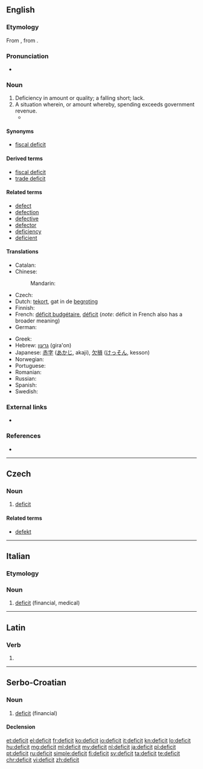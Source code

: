 {{also|déficit}}
==English==

===Etymology===
From {{etyl|fr|en}} {{term|déficit|lang=fr}}, from {{etyl|la|en}} {{term/t|la|dēficit}}.

===Pronunciation===
* {{a|UK}} {{IPA|/ˈdɛfɪsɪt/}}

===Noun===
{{en-noun}}

# Deficiency in amount or quality; a falling short; lack.
# A situation wherein, or amount whereby, spending exceeds government revenue.
#* {{quote-news|work=Contra Costa Times|title=It's Time for a Reality Check on the Deficit|city=Contra Costa, CA|date=August 4|year=1996|passage=But Wall Street, which has a case of '''deficit'''-attention disorder, is no longer focused on a balanced budget. "The bond market only worries about one thing at [a time.]}}

====Synonyms====
* [[fiscal deficit]]

====Derived terms====
* [[fiscal deficit]]
* [[trade deficit]]

====Related terms====
* [[defect]]
* [[defection]]
* [[defective]]
* [[defector]]
* [[deficiency]]
* [[deficient]]

====Translations====
{{trans-see|deficiency}}

{{trans-top|situation wherein spending exceeds government revenue}}
* Catalan: {{t-|ca|dèficit|m}}
* Chinese:
*: Mandarin: {{t-|cmn|赤字|tr=chìzì|sc=Hani}}
* Czech: {{t-|cs|deficit|m}}
* Dutch: [[tekort]], gat {{n}} in de [[begroting]] {{f}}
* Finnish: {{t-|fi|vaje}}
* French: [[déficit budgétaire]], [[déficit]] (''note'': déficit in French also has a broader meaning)
* German: {{t+|de|Defizit|n}}
{{trans-mid}}
* Greek: {{t+|el|έλλειμμα|n}}
* Hebrew: [[גרעון]] (gira'on) {{m}}
* Japanese: [[赤字]] ([[あかじ]], akaji), [[欠損]] ([[けっそん]], kesson)
* Norwegian: {{t-|no|underskudd}}
* Portuguese: {{t+|pt|déficit}}
* Romanian: {{t-|ro|deficit|n}}
* Russian: {{t+|ru|дефицит|m|tr=d'eficít}}
* Spanish: {{t+|es|déficit}}
* Swedish: {{t+|sv|underskott}}
{{trans-bottom}}

===External links===
* {{pedia}}

===References===
* {{R:Webster 1913}}

----

==Czech==

===Noun===
{{cs-noun|g=m}}

# [[#English|deficit]]

====Related terms====
* [[defekt]] {{m}}

----

==Italian==

===Etymology===
{{etyl|en|it}}

===Noun===
{{head|it|noun|g=m|invariable}}

# [[#English|deficit]] (financial, medical)

----

==Latin==

===Verb===
{{la-verb-form|dēficit}}

# {{conjugation of|deficiō||3|s|pres|act|ind|lang=la}}

----

==Serbo-Croatian==

===Noun===
{{sh-noun|g=m|head=dȅficit|r|дефицит|де̏фицит}}

# [[#English|deficit]] (financial)

====Declension====
{{sh-decl-noun
|deficit|deficiti
|deficita|deficita
|deficitu|deficitima
|deficit|deficite
|deficite|deficiti
|deficitu|deficitima
|deficitom|deficitima
}}

[[et:deficit]]
[[el:deficit]]
[[fr:deficit]]
[[ko:deficit]]
[[io:deficit]]
[[it:deficit]]
[[kn:deficit]]
[[lo:deficit]]
[[hu:deficit]]
[[mg:deficit]]
[[ml:deficit]]
[[my:deficit]]
[[nl:deficit]]
[[ja:deficit]]
[[pl:deficit]]
[[pt:deficit]]
[[ru:deficit]]
[[simple:deficit]]
[[fi:deficit]]
[[sv:deficit]]
[[ta:deficit]]
[[te:deficit]]
[[chr:deficit]]
[[vi:deficit]]
[[zh:deficit]]